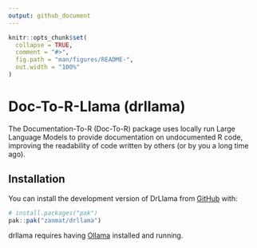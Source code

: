 ```yaml
---
output: github_document
---
```


<!-- README.md is generated from README.Rmd. Please edit that file -->

```r
knitr::opts_chunk$set(
  collapse = TRUE,
  comment = "#>",
  fig.path = "man/figures/README-",
  out.width = "100%"
)
```

# Doc-To-R-Llama (drllama)

<!-- badges: start -->
<!-- badges: end -->

The Documentation-To-R (Doc-To-R) package uses locally run Large Language Models to provide documentation on undocumented R code, improving the readability of code written by others (or by you a long time ago).

## Installation

You can install the development version of DrLlama from [GitHub](https://github.com/) with:

``` r
# install.packages("pak")
pak::pak("zanmat/drllama")
```

drllama requires having [Ollama](https://ollama.com/) installed and running.

